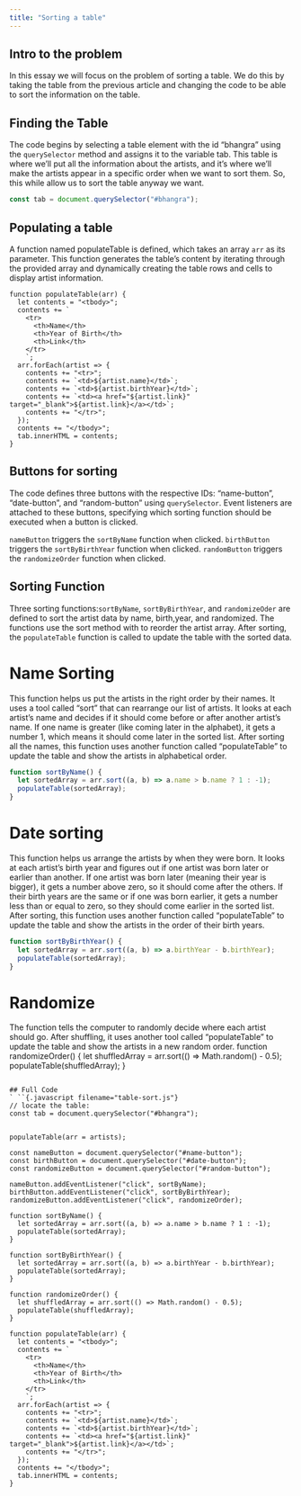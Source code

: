 ```yaml
---
title: "Sorting a table"
---
```


## Intro to the problem
In this essay we will focus on the problem of sorting a table. We do this by taking the table from the previous article and changing the code to be able to sort the information on the table.

## Finding the Table
The code begins by selecting a table element with the id "bhangra" using the `querySelector` method and assigns it to the variable tab. This table is where we'll put all the information about the artists, and it's where we'll make the artists appear in a specific order when we want to sort them. So, this while allow us to sort the table anyway we want.
```js
const tab = document.querySelector("#bhangra");
```
## Populating a table
A function named populateTable is defined, which takes an array `arr` as its parameter. This function generates the table's content by iterating through the provided array and dynamically creating the table rows and cells to display artist information.
```{filename="input.txt"}
function populateTable(arr) {
  let contents = "<tbody>";
  contents += `
    <tr>
      <th>Name</th>
      <th>Year of Birth</th>
      <th>Link</th>
    </tr>
    `;
  arr.forEach(artist => {
    contents += "<tr>";
    contents += `<td>${artist.name}</td>`;
    contents += `<td>${artist.birthYear}</td>`;
    contents += `<td><a href="${artist.link}" target="_blank">${artist.link}</a></td>`;
    contents += "</tr>";
  });
  contents += "</tbody>";
  tab.innerHTML = contents;
}
```

## Buttons for sorting
The code defines three buttons with the respective IDs: "name-button", "date-button", and "random-button" using `querySelector`. Event listeners are attached to these buttons, specifying which sorting function should be executed when a button is clicked.

`nameButton` triggers the `sortByName` function when clicked.
`birthButton` triggers the `sortByBirthYear` function when clicked.
`randomButton` triggers the `randomizeOrder` function when clicked.

## Sorting Function
Three sorting functions:`sortByName`, `sortByBirthYear`, and `randomizeOder` are defined to sort the artist data by name, birth,year, and randomized. The functions use the sort method with to reorder the artist array. After sorting, the `populateTable` function is called to update the table with the sorted data.

# Name Sorting
 This function helps us put the artists in the right order by their names. It uses a tool called "sort" that can rearrange our list of artists. It looks at each artist's name and decides if it should come before or after another artist's name. If one name is greater (like coming later in the alphabet), it gets a number 1, which means it should come later in the sorted list. After sorting all the names, this function uses another function called "populateTable" to update the table and show the artists in alphabetical order.
```js
function sortByName() {
  let sortedArray = arr.sort((a, b) => a.name > b.name ? 1 : -1);
  populateTable(sortedArray);
}
```
# Date sorting
This function helps us arrange the artists by when they were born.  It looks at each artist's birth year and figures out if one artist was born later or earlier than another. If one artist was born later (meaning their year is bigger), it gets a number above zero, so it should come after the others. If their birth years are the same or if one was born earlier, it gets a number less than or equal to zero, so they should come earlier in the sorted list. After sorting, this function uses another function called "populateTable" to update the table and show the artists in the order of their birth years.
```js
function sortByBirthYear() {
  let sortedArray = arr.sort((a, b) => a.birthYear - b.birthYear);
  populateTable(sortedArray);
}
```
# Randomize
 The function tells the computer to randomly decide where each artist should go. After shuffling, it uses another tool called "populateTable" to update the table and show the artists in a new random order.
function randomizeOrder() {
  let shuffledArray = arr.sort(() => Math.random() - 0.5);
  populateTable(shuffledArray);
}
```

## Full Code
` ``{.javascript filename="table-sort.js"}
// locate the table:
const tab = document.querySelector("#bhangra");


populateTable(arr = artists);

const nameButton = document.querySelector("#name-button");
const birthButton = document.querySelector("#date-button");
const randomizeButton = document.querySelector("#random-button");

nameButton.addEventListener("click", sortByName);
birthButton.addEventListener("click", sortByBirthYear);
randomizeButton.addEventListener("click", randomizeOrder);

function sortByName() {
  let sortedArray = arr.sort((a, b) => a.name > b.name ? 1 : -1);
  populateTable(sortedArray);
}

function sortByBirthYear() {
  let sortedArray = arr.sort((a, b) => a.birthYear - b.birthYear);
  populateTable(sortedArray);
}

function randomizeOrder() {
  let shuffledArray = arr.sort(() => Math.random() - 0.5);
  populateTable(shuffledArray);
}

function populateTable(arr) {
  let contents = "<tbody>";
  contents += `
    <tr>
      <th>Name</th>
      <th>Year of Birth</th>
      <th>Link</th>
    </tr>
    `;
  arr.forEach(artist => {
    contents += "<tr>";
    contents += `<td>${artist.name}</td>`;
    contents += `<td>${artist.birthYear}</td>`;
    contents += `<td><a href="${artist.link}" target="_blank">${artist.link}</a></td>`;
    contents += "</tr>";
  });
  contents += "</tbody>";
  tab.innerHTML = contents;
}
```
